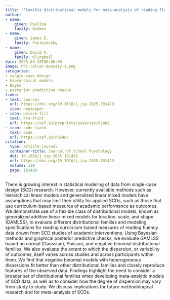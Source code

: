 ```yaml
---
title: 'Flexible distributional models for meta-analysis of reading fluency outcomes from single-case designs: An examination using Bayesian methods'
author:
- name:
    given: Paulina
    family: Grekov
- name:
    given: James E.
    family: Pustejovsky
- name:
    given: David A.
    family: Klingbeil
date: 2025-03-28T00:00:00
image: PPC-relvar-density-1.png
categories:
- single-case design
- hierarchical models
- Bayes
- posterior predictive checks
links:
- text: Journal
  url: https://doi.org/10.1016/j.jsp.2025.101429
  icon: newspaper
- icon: unlock-fill
  text: Pre-Print
  url: https://osf.io/preprints/psyarxiv/9sa82
- icon: code-slash
  text: Code
  url: https://osf.io/n8546/
citation: 
  type: article-journal
  container-title: Journal of School Psychology
  doi: 10.1016/j.jsp.2025.101429
  url: https://doi.org/10.1016/j.jsp.2025.101429
  volume: 110
  page: 101429
---
```


There is growing interest in statistical modeling of data from single-case design (SCD) research. However, currently available methods such as hierarchical linear models and generalized linear mixed models have assumptions that may limit their utility for applied SCDs, such as those that use curriculum-based measures of academic performance as outcomes. We demonstrate use of a flexible class of distributional models, known as generalized additive linear mixed models for location, scale, and shape (GAMLSS), to evaluate different distributional families and modeling specifications for reading curriculum-based measures of reading fluency data drawn from SCD studies of academic interventions. Using Bayesian methods and graphical posterior predictive checks, we evaluate GAMLSS based on normal (Gaussian), Poisson, and negative binomial distributional families. We also evaluate the extent to which the dispersion, or variability of outcomes, itself varies across studies and across participants within them. We find that negative binomial models with heterogeneous dispersions fit better than other distributional families and closely reproduce features of the observed data. Findings highlight the need to consider a broader set of distributional families when developing meta-analytic models of SCD data, as well as to consider how the degree of dispersion may vary from study to study. We discuss implications for future methodological research and for meta-analysis of SCDs.
